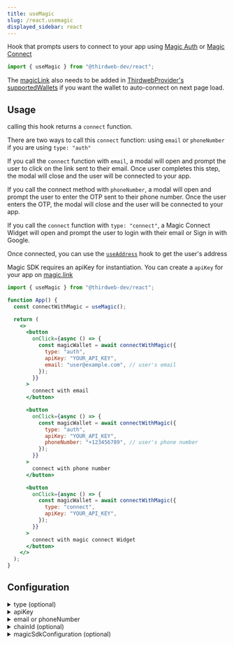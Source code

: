 ```yaml
---
title: useMagic
slug: /react.usemagic
displayed_sidebar: react
---
```


Hook that prompts users to connect to your app using [Magic Auth](https://magic.link/docs/auth/overview) or [Magic Connect](https://magic.link/docs/connect/overview)

```jsx
import { useMagic } from "@thirdweb-dev/react";
```

The [magicLink](/react/react.magicLink) also needs to be added in [ThirdwebProvider's supportedWallets](/react/react.thirdwebprovider#supportedwallets-optional) if you want the wallet to auto-connect on next page load.

## Usage

calling this hook returns a `connect` function.

There are two ways to call this `connect` function: using `email` or `phoneNumber` if you are using `type: "auth"`

If you call the `connect` function with `email`, a modal will open and prompt the user to click on the link sent to their email. Once user completes this step, the modal will close and the user will be connected to your app.

If you call the connect method with `phoneNumber`, a modal will open and prompt the user to enter the OTP sent to their phone number. Once the user enters the OTP, the modal will close and the user will be connected to your app.

If you call the `connect` function with `type: "connect"`, a Magic Connect Widget will open and prompt the user to login with their email or Sign in with Google.

Once connected, you can use the [`useAddress`](/react/react.useaddress) hook to get the user's address

Magic SDK requires an apiKey for instantiation. You can create a `apiKey` for your app on [magic.link](https://magic.link/)

```jsx
import { useMagic } from "@thirdweb-dev/react";

function App() {
  const connectWithMagic = useMagic();

  return (
    <>
      <button
        onClick={async () => {
          const magicWallet = await connectWithMagic({
            type: "auth",
            apiKey: "YOUR_API_KEY",
            email: "user@example.com", // user's email
          });
        }}
      >
        connect with email
      </button>

      <button
        onClick={async () => {
          const magicWallet = await connectWithMagic({
            type: "auth",
            apiKey: "YOUR_API_KEY",
            phoneNumber: "+123456789", // user's phone number
          });
        }}
      >
        connect with phone number
      </button>

      <button
        onClick={async () => {
          const magicWallet = await connectWithMagic({
            type: "connect",
            apiKey: "YOUR_API_KEY",
          });
        }}
      >
        connect with magic connect Widget
      </button>
    </>
  );
}
```

## Configuration

<details>
  <summary>type (optional) </summary>
  <div>

Whether to use [Magic Auth](https://magic.link/docs/auth/overview) or [Magic Connect](https://magic.link/docs/connect/overview) to connect to the wallet.

Default is `"auth"`.

```ts
type: "auth" | "connect";
```

</div>
</details>

<details>
  <summary>apiKey </summary>
  <div>

Your Magic Link apiKey. You can get an API key by signing up for an account on [Magic Link's website](https://magic.link/).

Must be a `string`.

</div>
</details>

<details>
  <summary>email or phoneNumber </summary>
  <div>

This is only relevant if you are using `type: 'auth'` in your config.

specify either `email` or `phoneNumber` of the user to connect to your app.

If you call the `connect` function with `email`, a modal will open and prompt the user to click on the link sent to their email. Once user completes this step, the modal will close and the user will be connected to your app.

If you call the connect method with `phoneNumber`, a modal will open and prompt the user to enter the OTP sent to their phone number. Once the user enters the OTP, the modal will close and the user will be connected to your app.

</div>
</details>

<details>
  <summary>chainId (optional)</summary>
  <div>

To connect to a specific chain when connecting the wallet,
pass the `chainId` in a configuration object as shown below.

```ts
chainId: number;
```

```jsx
import { useMagic } from "@thirdweb-dev/react";
import { Polygon } from "@thirdweb-dev/chains";

function App() {
  const connectWithMagic = useMagic();

  return (
    <button
      onClick={() =>
        connectWithMagic({
          apiKey: "YOUR_API_KEY",
          chainId: Polygon.chainId,
          email: "user@example.com",
        })
      }
    >
      Connect Wallet
    </button>
  );
}
```

You must add this chain in `ThirdwebProvider`&rsquo;s [supportedChains](/react/react.thirdwebprovider#supportedChains) prop as shown below

```jsx
import { Polygon } from "@thirdweb-dev/chains";
import { ThirdwebProvider } from "@thirdweb-dev/react";

export function YourApp() {
  return (
    <ThirdwebProvider supportedChains={[Polygon]} clientId="your-client-id">
      <App />
    </ThirdwebProvider>
  );
}
```

</div>
</details>

<details>
  <summary>magicSdkConfiguration (optional)</summary>
  <div>

This is only relevant if you are using `type: 'auth'` in your config.

Configuration for Magic Auth SDK.

```ts
{
  locale?: string;
  endpoint?: string;
  testMode?: boolean;
}
```

<details>
  <summary>local (optional)</summary>
  <div>

Customize the language of Magic's modal, email and confirmation screen. See [Localization](https://magic.link/docs/auth/more/customization/localization) for more.

</div>
</details>

<details>
  <summary>endpoint (optional)</summary>
  <div>

A URL pointing to the Magic iframe application.

</div>
</details>

<details>
  <summary>testMode (optional)</summary>
  <div>

Enable [testMode](https://magic.link/docs/auth/introduction/test-mode) to assert the desired behavior through the email address you provide to `loginWithMagicLink` without having to go through the auth flow.

</div>
</details>

</div>
</details>
